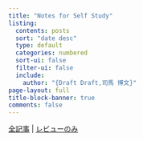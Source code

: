 ```yaml
---
title: "Notes for Self Study"
listing:
  contents: posts
  sort: "date desc"
  type: default
  categories: numbered
  sort-ui: false
  filter-ui: false
  include: 
    author: "{Draft Draft,司馬 博文}"
page-layout: full
title-block-banner: true
comments: false
---
```


[全記事](/static/all.qmd) | [レビューのみ](https://162348.github.io/notes.html#category=Review)

